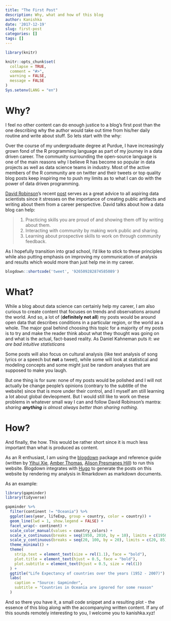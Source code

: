 ```yaml
---
title: "The First Post"
description: Why, what and how of this blog
author: Kanishka
date: '2017-12-19'
slug: first-post
categories: []
tags: []
---
```


```r
library(knitr)

knitr::opts_chunk$set(
  collapse = TRUE,
  comment = "#>",
  warning = FALSE,
  message = FALSE
)
Sys.setenv(LANG = "en")
```

# Why?

I feel no other content can do enough justice to a blog's first post than the one describing why the author would take out time from his/her daily routine and write about stuff. So lets start with the why:

Over the course of my undergraduate degree at Purdue, I have increasingly grown fond of the R programming language as part of my journey in a data driven career. The community surrounding the open-source language is one of the main reasons why I believe R has become so popular in data projects as well as data science teams in industry. Most of the active members of the R community are on twitter and their tweets or top quality blog posts keep inspiring me to push my limits as to what I can do with the power of data driven programming.

[David Robinson](https://twitter.com/drob)'s recent [post](http://varianceexplained.org/r/start-blog/) serves as a great advice to all aspiring data scientists since it stresses on the importance of creating public artifacts and writing about them from a career perspective. David talks about how a data blog can help:

>1. Practicing skills you are proud of and showing them off by writing about them.
2. Interacting with community by making work public and sharing.
3. Learning about prospective skills to work on through community feedback.

As I hopefully transition into grad school, I'd like to stick to these principles while also putting emphasis on improving my communication of analysis and results which would more than just help me in my career.

```r
blogdown::shortcode('tweet', '926509282874585089')
```


# What?

While a blog about data science can certainly help my career, I am also curious to create content that focuses on trends and observations around the world. And so, a lot of (**definitely not all**) my posts would be around open data that describes conditions in a particular region, or the world as a whole. The major goal behind choosing this topic for a majority of my posts is to try and make the reader think about what they thought was going on and what is the actual, fact-based reality. As Daniel Kahneman puts it: *we are bad intuitive statisticans*

Some posts will also focus on cultural analysis (like text analysis of song lyrics or a speech but **not** a tweet), while some will look at statistical and modeling concepts and some might just be random analyses that are supposed to make you laugh.

But one thing is for sure: none of my posts would be polished and I will not actually be change people's opinions (contrary to the subtitle of the website) since that is more under their control, and I myself am still learning a lot about global devleopment. But I would still like to work on these problems in whatever small way I can and follow David Robinson's mantra: *sharing **anything** is almost always better than sharing nothing.*

# How?

And finally, the how. This would be rather short since it is much less important than what is produced as content. 

As an R enthusiast, I am using the [blogdown](https://bookdown.org/yihui/blogdown/) package and reference guide (written by [Yihui Xie](https://yihui.name/en/), [Amber Thomas](http://amber.rbind.io/), [Alison Presmanes Hill](https://alison.rbind.io/)) to run this website. Blogdown integrates with [Hugo](https://gohugo.io/) to generate the posts on this website by rendering my analysis in Rmarkdown as markdown documents. 

As an example:

```r
library(gapminder)
library(tidyverse)

gapminder %>%
  filter(continent != "Oceania") %>%
  ggplot(aes(year, lifeExp, group = country, color = country)) +
  geom_line(lwd = 1, show.legend = FALSE) + 
  facet_wrap(~ continent) +
  scale_color_manual(values = country_colors) +
  scale_x_continuous(breaks = seq(1950, 2010, by = 10), limits = c(1950, 2010)) +
  scale_y_continuous(breaks = seq(20, 100, by = 20), limits = c(20, 85)) +
  theme_minimal() +
  theme(
    strip.text = element_text(size = rel(1.1), face = "bold"),
    plot.title = element_text(hjust = 0.5, face = "bold"),
    plot.subtitle = element_text(hjust = 0.5, size = rel(1))
  ) +
  ggtitle("Life Expectancy of countries over the years (1952 - 2007)") + 
  labs(
    caption = "Source: Gapminder",
    subtitle = "Countries in Oceania are ignored for some reason"
  )

```

And so there you have it, a small code snippet and a resulting plot - the essence of this blog along with the accompanying written content. If any of this sounds remotely interesting to you, I welcome you to kanishka.xyz!

